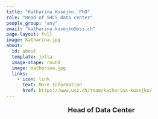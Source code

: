 ```yaml
---
title: "Katharina Kusejko, PhD"
role: "Head of SHCS data center"
people_group: "any"
email: "katharina.kusejko@usz.ch"
page-layout: full
image: Katharina.jpg 
about: 
  id: about
  template: jolla
  image-shape: round
  image: Katharina.jpg
  links:
    - icon: link
      text: More Information
      href: https://www.usz.ch/team/katharina-kusejko/
---
```


<div style="text-align: center;">
  <p style="font-size: 18px; font-weight: bold;">Head of Data Center</p>
</div>


